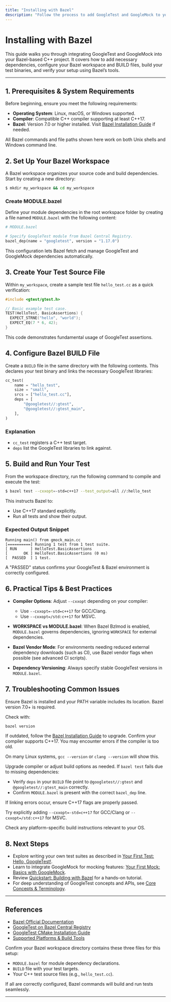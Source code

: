 ```yaml
---
title: "Installing with Bazel"
description: "Follow the process to add GoogleTest and GoogleMock to your Bazel-based project. Learn to add dependencies, configure BUILD files, and verify the setup using Bazel’s tooling."
---
```


# Installing with Bazel

This guide walks you through integrating GoogleTest and GoogleMock into your Bazel-based C++ project. It covers how to add necessary dependencies, configure your Bazel workspace and BUILD files, build your test binaries, and verify your setup using Bazel’s tools.

---

## 1. Prerequisites & System Requirements

Before beginning, ensure you meet the following requirements:

- **Operating System**: Linux, macOS, or Windows supported.
- **Compiler**: Compatible C++ compiler supporting at least C++17.
- **Bazel**: Version 7.0 or higher installed. Visit [Bazel Installation Guide](https://bazel.build/install) if needed.


<Tip>
All Bazel commands and file paths shown here work on both Unix shells and Windows command line.
</Tip>

## 2. Set Up Your Bazel Workspace

A Bazel workspace organizes your source code and build dependencies. Start by creating a new directory:

```bash
$ mkdir my_workspace && cd my_workspace
```

### Create MODULE.bazel

Define your module dependencies in the root workspace folder by creating a file named `MODULE.bazel` with the following content:

```python
# MODULE.bazel

# Specify GoogleTest module from Bazel Central Registry.
bazel_dep(name = "googletest", version = "1.17.0")
```

This configuration lets Bazel fetch and manage GoogleTest and GoogleMock dependencies automatically.

## 3. Create Your Test Source File

Within `my_workspace`, create a sample test file `hello_test.cc` as a quick verification:

```cpp
#include <gtest/gtest.h>

// Basic example test case.
TEST(HelloTest, BasicAssertions) {
  EXPECT_STRNE("hello", "world");
  EXPECT_EQ(7 * 6, 42);
}
```

This code demonstrates fundamental usage of GoogleTest assertions.

## 4. Configure Bazel BUILD File

Create a `BUILD` file in the same directory with the following contents. This declares your test binary and links the necessary GoogleTest libraries:

```python
cc_test(
    name = "hello_test",
    size = "small",
    srcs = ["hello_test.cc"],
    deps = [
        "@googletest//:gtest",
        "@googletest//:gtest_main",
    ],
)
```

### Explanation

- `cc_test` registers a C++ test target.
- `deps` list the GoogleTest libraries to link against.

## 5. Build and Run Your Test

From the workspace directory, run the following command to compile and execute the test:

```bash
$ bazel test --cxxopt=-std=c++17 --test_output=all //:hello_test
```

This instructs Bazel to:

- Use C++17 standard explicitly.
- Run all tests and show their output.

### Expected Output Snippet

```text
Running main() from gmock_main.cc
[==========] Running 1 test from 1 test suite.
[ RUN      ] HelloTest.BasicAssertions
[       OK ] HelloTest.BasicAssertions (0 ms)
[  PASSED  ] 1 test.
```

A "PASSED" status confirms your GoogleTest & Bazel environment is correctly configured.

## 6. Practical Tips & Best Practices

- **Compiler Options**: Adjust `--cxxopt` depending on your compiler:
  - Use `--cxxopt=-std=c++17` for GCC/Clang.
  - Use `--cxxopt=/std:c++17` for MSVC.

- **WORKSPACE vs MODULE.bazel**: When Bazel Bzlmod is enabled, `MODULE.bazel` governs dependencies, ignoring `WORKSPACE` for external dependencies.

- **Bazel Vendor Mode**: For environments needing reduced external dependency downloads (such as CI), use Bazel vendor flags when possible (see advanced CI scripts).

- **Dependency Versioning**: Always specify stable GoogleTest versions in `MODULE.bazel`.

## 7. Troubleshooting Common Issues

<AccordionGroup title="Common Bazel Setup Problems"> 
<Accordion title="Bazel Not Found or Older Version">
Ensure Bazel is installed and your PATH variable includes its location. Bazel version 7.0+ is required.

Check with:

```bash
bazel version
```

If outdated, follow the [Bazel Installation Guide](https://bazel.build/install) to upgrade.
</Accordion>
<Accordion title="C++17 Compiler Support Missing">
Confirm your compiler supports C++17. You may encounter errors if the compiler is too old.

On many Linux systems, `gcc --version` or `clang --version` will show this.

Upgrade compiler or adjust build options as needed.
</Accordion>
<Accordion title="BUILD File Misconfiguration">
If `bazel test` fails due to missing dependencies:

- Verify `deps` in your `BUILD` file point to `@googletest//:gtest` and `@googletest//:gtest_main` correctly.
- Confirm `MODULE.bazel` is present with the correct `bazel_dep` line.
</Accordion>
<Accordion title="Test Exec Fails to Run or Link">
If linking errors occur, ensure C++17 flags are properly passed.

Try explicitly adding `--cxxopt=-std=c++17` for GCC/Clang or `--cxxopt=/std:c++17` for MSVC.

Check any platform-specific build instructions relevant to your OS.
</Accordion>
</AccordionGroup>

## 8. Next Steps

- Explore writing your own test suites as described in [Your First Test: Hello, GoogleTest!](../configuration-and-first-test/hello-world-test).
- Learn to integrate GoogleMock for mocking features: [Your First Mock: Basics with GoogleMock](../configuration-and-first-test/first-mock-example).
- Review [Quickstart: Building with Bazel](../guides/getting-started/quickstart-writing-tests) for a hands-on tutorial.
- For deep understanding of GoogleTest concepts and APIs, see [Core Concepts & Terminology](../../overview/system-architecture-concepts/core-concepts-terminology).

---

## References

- [Bazel Official Documentation](https://bazel.build/)
- [GoogleTest on Bazel Central Registry](https://registry.bazel.build/modules/googletest)
- [GoogleTest CMake Installation Guide](../prerequisites-and-installation/installation-cmake)
- [Supported Platforms & Build Tools](../../overview/integration-and-ecosystem/supported-platforms-build-tools)


<Check>
Confirm your Bazel workspace directory contains these three files for this setup:

- `MODULE.bazel` for module dependency declarations.
- `BUILD` file with your test targets.
- Your C++ test source files (e.g., `hello_test.cc`).

If all are correctly configured, Bazel commands will build and run tests seamlessly.
</Check>

---